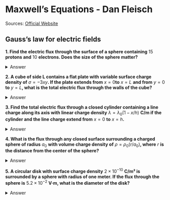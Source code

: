 # Maxwell's Equations - Dan Fleisch {.unnumbered}

Sources: [Official Website](https://www.danfleisch.com/maxwell/)

## Gauss’s law for electric fields

**1. Find the electric flux through the surface of a sphere containing** $15$ **protons and** $10$ **electrons. Does the size of the sphere matter?**

<details>

<summary>Answer</summary>

</details>

**2. A cube of side L contains a flat plate with variable surface charge density of** $σ = -3xy$**. If the plate extends from** $x = 0$**to** $x = L$ **and from** $y = 0$ **to** $y = L$**, what is the total electric flux through the walls of the cube?**

<details>

<summary>Answer</summary>

</details>

**3. Find the total electric flux through a closed cylinder containing a line charge along its axis with linear charge density** $λ = λ_0(1-x/h)$ **C/m if the cylinder and the line charge extend from** $x = 0$ **to** $x = h$**.**

<details>

<summary>Answer</summary>

</details>

**4. What is the flux through any closed surface surrounding a charged sphere of radius** $a_0$ **with volume charge density of** $ρ = ρ_0(r/a_0)$**, where** $r$ **is the distance from the center of the sphere?**

<details>

<summary>Answer</summary>

</details>

**5. A circular disk with surface charge density** $2 \times 10^{-10}$ **C/m² is surrounded by a sphere with radius of one meter. If the flux through the sphere is** $5.2 \times 10^{-2}$ **V·m, what is the diameter of the disk?**

<details>

<summary>Answer</summary>

</details>
